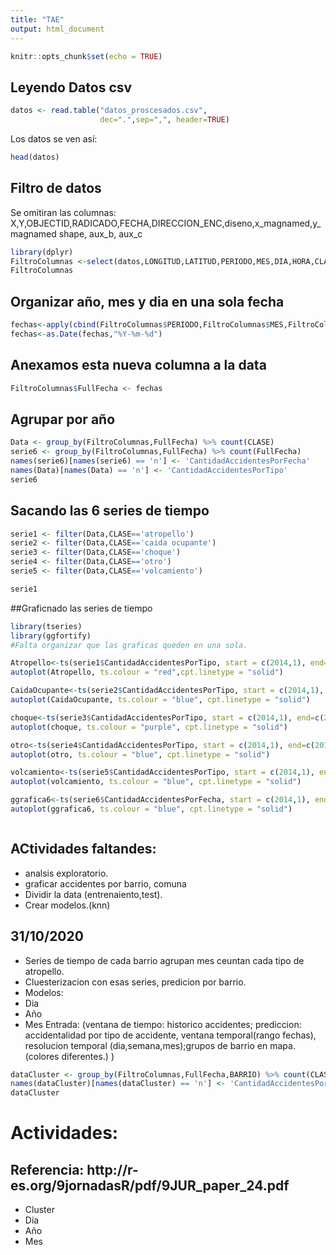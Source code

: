 ```yaml
---
title: "TAE"
output: html_document
---
```


```r
knitr::opts_chunk$set(echo = TRUE)
```

## Leyendo Datos csv

```r
datos <- read.table("datos_proscesados.csv",
                    dec=".",sep=",", header=TRUE)
```
Los datos se ven así:

```r
head(datos)
```
## Filtro de datos
Se omitiran las columnas: X,Y,OBJECTID,RADICADO,FECHA,DIRECCION_ENC,diseno,x_magnamed,y_magnamed
shape, aux_b, aux_c
```r
library(dplyr)
FiltroColumnas <-select(datos,LONGITUD,LATITUD,PERIODO,MES,DIA,HORA,CLASE,DIRECCION,CBML,TIPO_GEOCOD,GRAVEDAD,BARRIO,COMUNA)
FiltroColumnas
```

## Organizar año, mes y dia en una sola fecha

```r
fechas<-apply(cbind(FiltroColumnas$PERIODO,FiltroColumnas$MES,FiltroColumnas$DIA),1,paste,collapse="-")
fechas<-as.Date(fechas,"%Y-%m-%d")

```
## Anexamos esta nueva columna a la data
```r
FiltroColumnas$FullFecha <- fechas
```
## Agrupar por año
```r
Data <- group_by(FiltroColumnas,FullFecha) %>% count(CLASE)
serie6 <- group_by(FiltroColumnas,FullFecha) %>% count(FullFecha)
names(serie6)[names(serie6) == 'n'] <- 'CantidadAccidentesPorFecha'
names(Data)[names(Data) == 'n'] <- 'CantidadAccidentesPorTipo'
serie6

```
## Sacando las 6 series de tiempo
```r
serie1 <- filter(Data,CLASE=='atropello')
serie2 <- filter(Data,CLASE=='caida ocupante')
serie3 <- filter(Data,CLASE=='choque')
serie4 <- filter(Data,CLASE=='otro')
serie5 <- filter(Data,CLASE=='volcamiento')

serie1

```
##Graficnado las series de tiempo
```r
library(tseries)
library(ggfortify)
#Falta organizar que las graficas queden en una sola.

Atropello<-ts(serie1$CantidadAccidentesPorTipo, start = c(2014,1), end=c(2019,1),frequency = 12)
autoplot(Atropello, ts.colour = "red",cpt.linetype = "solid")

CaidaOcupante<-ts(serie2$CantidadAccidentesPorTipo, start = c(2014,1), end=c(2019,1),frequency = 12)
autoplot(CaidaOcupante, ts.colour = "blue", cpt.linetype = "solid")

choque<-ts(serie3$CantidadAccidentesPorTipo, start = c(2014,1), end=c(2019,1),frequency = 12)
autoplot(choque, ts.colour = "purple", cpt.linetype = "solid")

otro<-ts(serie4$CantidadAccidentesPorTipo, start = c(2014,1), end=c(2019,1),frequency = 12)
autoplot(otro, ts.colour = "blue", cpt.linetype = "solid")

volcamiento<-ts(serie5$CantidadAccidentesPorTipo, start = c(2014,1), end=c(2019,1),frequency = 12)
autoplot(volcamiento, ts.colour = "blue", cpt.linetype = "solid")

ggrafica6<-ts(serie6$CantidadAccidentesPorFecha, start = c(2014,1), end=c(2019,1),frequency = 12)
autoplot(ggrafica6, ts.colour = "blue", cpt.linetype = "solid")



```
## ACtividades faltandes:
- analsis exploratorio.
- graficar accidentes por barrio, comuna
- Dividir la data (entrenaiento,test).
- Crear modelos.(knn)

## 31/10/2020 
 - Series de tiempo de cada barrio agrupan mes ceuntan cada tipo de atropello.
 - Cluesterizacion con esas series, predicion por barrio.
 - Modelos:
  * Dia 
  * Año
  * Mes
Entrada: (ventana de tiempo: historico accidentes; prediccion: accidentalidad por tipo de accidente, ventana temporal(rango fechas), resolucion temporal (dia,semana,mes);grupos de barrio en mapa.(colores diferentes.) )
 

```r
dataCluster <- group_by(FiltroColumnas,FullFecha,BARRIO) %>% count(CLASE)
names(dataCluster)[names(dataCluster) == 'n'] <- 'CantidadAccidentesPorFecha'
dataCluster
```
# Actividades:
## Referencia: http://r-es.org/9jornadasR/pdf/9JUR_paper_24.pdf
- Cluster
- Dia 
- Año
- Mes






